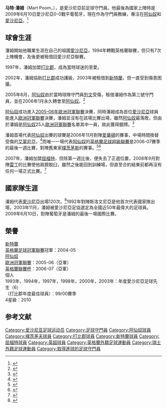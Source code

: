 {{copyedit|time=2020-09-09}}
{{noteTA
|G1=arsenal
|G2=足球
|G3=英超
}}
{{Football player infobox 
|  playername     = 潘姆<br />''Mart Poom''
|  image          = Poom, Mart.JPG
|  fullname       = Mart Poom
|  nickname       = 
|  dateofbirth    = {{birth date and age|1972|2|3}} 
|  height         = {{height|m=1.95}}
|  cityofbirth    = [[塔林|塔林]] 
|  countryofbirth = [[愛沙尼亞共和國|愛沙尼亞共和國]]
|  currentclub    = 
|  position       = [[守門員|守門員]]
|  clubnumber     = 
| youthyears1 = 1979–1989
| youthclubs1 = [[塔林洛維德|塔林洛維德]]
| years1 = 1988 | clubs1 = [[塔林洛維德|塔林洛維德]]                   | caps1 = 20  | goals1 = 0
| years2 = 1989–1992 | clubs2 = [[SK_Tallinna_Sport|SK Tallinna Sport]]               | caps2 = 59  | goals2 = 0
| years3 = 1992 | clubs3 = {{Fb team KuPS}}                                | caps3 = 9 | goals3 = 0
| years4 = 1992–1993 | clubs4 = [[科羅拉足球會|科羅拉]]             | caps4 = 22  | goals4 = 0
| years5 = 1993       | clubs5 = [[維爾1900足球會|維爾1900]]    | caps5 = 13  | goals5 = 0
| years6 = 1994–1997 | clubs6 = [[樸茨茅斯足球俱樂部|樸茨茅斯]]    | caps6 = 4  | goals6 = 0
| years7 = 1995–1997 | clubs7 = → [[科羅拉足球會|科羅拉]]    | caps7 = 14  | goals7 = 0
| years8 = 1997–2003 | clubs8 = [[打比郡|打比郡]]    | caps8 = 146  | years9 = 2002–2003 | clubs9 = → [[新特蘭|新特蘭]]    | caps9 = 0  | goals9 = 0
| years10 = 2003–2006 | clubs10 = [[新特蘭|新特蘭]]    | caps10 = 58  | goals10 = 1
| years11 = 2005–2006 | clubs11 = → [[阿仙奴|阿仙奴]]    | caps11 = 0  | goals11 = 0
| years12 = 2006–2007 | clubs12 = [[阿仙奴|阿仙奴]]    | caps12 = 1  | goals12 = 0
| years13 = 2007–2009 | clubs13 = → [[屈福特|屈福特]]    | caps13 = 19  | goals13 = 0
| totalcaps           = 370
| totalgoals          = 1 
| nationalyears1 = 1992–2009
| nationalteam1  = [[愛沙尼亞國家足球隊|愛沙尼亞]]
| nationalcaps1  = 120 | nationalgoals1 = 0
}}
'''马特·潘姆'''（Mart Poom，{{bd|1972年|2月3日|}}），是愛沙尼亞前足球守門員。他最後為國家上陣時是2009年6月10日愛沙尼亞0-0戰平葡萄牙，現在作為守門員教練，專注在[[阿仙奴|阿仙奴]]和[[愛沙尼亞國家足球隊|愛沙尼亞]]。<ref>{{cite web | url=http://www.skysports.com/story/0,19528,12010_5361525,00.html | title=Poom set for one final game | date=3 June 2009 | accessdate=3 June 2009 | work=skysports.com | archive-date=2016-03-08 | archive-url=https://web.archive.org/web/20160308041904/http://www.skysports.com/story/0,19528,12010_5361525,00.html | dead-url=no }}{{en icon}}</ref>

==球會生涯==
潘姆開始他職業生涯在自己的祖國[[愛沙尼亞國家足球隊|愛沙尼亞]]，1994年轉戰英格蘭聯賽，但只有7次上陣機會，及後更被租借回愛沙尼亞聯賽。

1997年，潘姆加盟[[打比郡|打比郡]]，成為當時球迷的至愛。

2002年，潘姆協助[[打比郡|打比郡]]成功護級，2003年被租借到[[新特蘭|新特蘭]]，但一直受到傷患困擾。

2005年8月，[[阿仙奴|阿仙奴]]由於當時球隊守門員[[列文|列文]]受傷，租借潘姆作為第三號守門員，並在2006年1月永久轉會至[[阿仙奴|阿仙奴]]。<ref>{{cite news |title=Gunners snap up goalkeeper Poom |url=http://news.bbc.co.uk/sport2/hi/football/teams/a/arsenal/4641082.stm |work=BBC Sport |publisher=British Broadcasting Corporation |date=23 January 2006 |accessdate=30 April 2012 |archive-date=2018-04-30 |archive-url=https://archive.today/20180430165759/http://news.bbc.co.uk/sport2/hi/football/teams/a/arsenal/4641082.stm |dead-url=no }}{{en icon}}</ref>

[[阿仙奴|阿仙奴]]成功進入[[2005–06年歐洲冠軍聯賽|2005–06年歐洲冠軍聯賽]]決賽，同時潘姆成為首位[[愛沙尼亞國家足球隊|愛沙尼亞]]球員能進入[[歐洲冠軍聯賽|歐洲冠軍聯賽]]決賽，潘姆並沒有在該場比賽出場，雖然[[阿仙奴|阿仙奴]]最落敗，但由於潘姆是[[阿仙奴|阿仙奴]]25人[[歐洲冠軍聯賽|歐洲冠軍聯賽]]名單其中一員，故此獲得銀牌。<ref>{{cite web | url=http://www.postimees.ee/foto/4/2/36824446d9faaf1ca2.jpg | title=Photograph of Poom with his medal | work=Postimees | deadurl=yes | archiveurl=https://web.archive.org/web/20070710200336/http://www.postimees.ee/foto/4/2/36824446d9faaf1ca2.jpg | archivedate=2007-07-10 }}{{en icon}}</ref>

潘姆首場代表[[阿仙奴|阿仙奴]]出賽的球賽是2006年11月對陣[[愛華頓|愛華頓]]的賽事，中場時間換替受傷的[[艾蒙尼亞|艾蒙尼亞]]，<ref>{{cite news |title=Everton 0–1 Arsenal |url=http://news.bbc.co.uk/sport2/hi/football/league_cup/6116408.stm |work=BBC Sport |publisher=British Broadcasting Corporation |date=8 November 2006 |accessdate=30 April 2012 |archive-date=2020-11-19 |archive-url=https://web.archive.org/web/20201119011740/http://news.bbc.co.uk/sport2/hi/football/league_cup/6116408.stm |dead-url=no }}{{en icon}}</ref>而唯一一場代表[[阿仙奴|阿仙奴]]的[[英格蘭足球超級聯賽|英格蘭足球超級聯賽]]是2006-07賽季的最後一週比賽，對陣舊東家[[樸茨茅斯足球俱樂部|樸茨茅斯]]的賽事。<ref>{{cite news |title=Portsmouth 0–0 Arsenal |first=Ian |last=Hughes |url=http://news.bbc.co.uk/sport2/hi/football/eng_prem/6627833.stm |work=BBC Sport |publisher=British Broadcasting Corporation |date=13 May 2007 |accessdate=30 April 2012 |archive-date=2018-04-21 |archive-url=https://web.archive.org/web/20180421101840/http://news.bbc.co.uk/sport2/hi/football/eng_prem/6627833.stm |dead-url=no }}{{en icon}}</ref><ref>{{cite web |url=http://www.soccerbase.com/players/player.sd?player_id=6408&season_id=136 |title=Games played by Mart Poom in 2006/2007 |work=Soccerbase |publisher=Centurycomm |accessdate=30 April 2012 |archive-date=2016-08-17 |archive-url=https://web.archive.org/web/20160817033111/http://www.soccerbase.com/players/player.sd?player_id=6408&season_id=136 |dead-url=no }}</ref>

2007年，潘姆加盟[[屈福特|屈福特]]，但除第一週比後，便失去了正選位置，2008年9月對陣[[雷丁|雷丁]]的比賽使他肩膀脫臼，雖然之後能回到訓練場，但直至合約結東前都再沒有任何一場正式比賽。<ref>{{cite web | url=http://www.watfordfc.com/page/NewsDetail/0,,10400~1644385,00.html | archiveurl=https://web.archive.org/web/20120216092401/http://www.watfordfc.com/page/NewsDetail/0,,10400~1644385,00.html | archivedate=2012-02-16| title=Poom Agreement | work=watfordfc.com | deadurl=yes }}{{en icon}}</ref>


==國家隊生涯==
潘姆代表[[愛沙尼亞國家足球隊|愛沙尼亞]]出場120次。<ref>{{Cite news|title=Mart Poom – Century of International Appearances|publisher=[[Rec.Sport.Soccer_Statistics_Foundation|Rec.Sport.Soccer Statistics Foundation]]|url=http://www.rsssf.com/miscellaneous/poom-intl.html|accessdate=2015-04-14|archive-date=2019-08-18|archive-url=https://web.archive.org/web/20190818134653/http://www.rsssf.com/miscellaneous/poom-intl.html|dead-url=no}}{{en icon}}</ref>1992年對陣斯洛文尼亞是他首次代表國家隊出場，2003年11月，潘姆被愛沙尼亞足協選定為全國近50年最偉大的足球員。2009年6月10日，對陣葡萄牙是潘姆的最後一場國際比賽。

==榮譽==
[[新特蘭|新特蘭]]<br>
[[英格蘭足球冠軍聯賽|英格蘭足球冠軍聯賽]]冠軍：2004-05<br>
[[阿仙奴|阿仙奴]]<br>
[[歐洲冠軍聯賽|歐洲冠軍聯賽]]：2005-06（亞軍）<br>
[[英格蘭聯賽杯|英格蘭聯賽杯]]：2006-07（亞軍）<br>
個人<br>
1993年，1994年，1997年，1998年，2000年，2003年：年度愛沙尼亞足球先生（6）<br>
{{tsl|en|The Jack Stamps Trophy|}}（打比郡年度最佳球員）：99/00賽季<br>
{{tsl|en|Order of the White Star|}} 4星級：2010
==参考文献==
{{reflist}}

{{DEFAULTSORT:Mart Poom}}
[[Category:爱沙尼亚足球运动员|Category:爱沙尼亚足球运动员]]
[[Category:足球守門員|Category:足球守門員]]
[[Category:阿仙奴球員|Category:阿仙奴球員]]
[[Category:樸茨茅夫球員|Category:樸茨茅夫球員]]
[[Category:打比郡球員|Category:打比郡球員]]
[[Category:新特蘭球員|Category:新特蘭球員]]
[[Category:屈福特球員|Category:屈福特球員]]
[[Category:英超球員|Category:英超球員]]
[[Category:英格蘭外籍足球運動員|Category:英格蘭外籍足球運動員]]
[[Category:瑞士外籍足球運動員|Category:瑞士外籍足球運動員]]
[[Category:取得進球的足球守門員|Category:取得進球的足球守門員]]